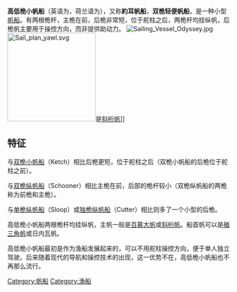 {{unreferenced|time=2020-01-17T11:31:29+00:00}}
'''高低桅小帆船'''（英语为{{lang|en|Yawl}}，荷兰语为{{lang|nl|Jol}}），又称'''約耳帆船'''，'''双桅轻便帆船'''，是一种小型[[帆船|帆船]]。有两根桅杆，主桅在前，后桅非常短，位于舵柱之后，两桅杆均挂纵帆，后桅帆主要用于操控方向，而非提供助动力。
[[File:Sailing_Vessel_Odyssey.jpg|thumb]]
[[Image:Sail_plan_yawl.svg|200px]]是[[斜桁帆|斜桁帆]]]]

==特征==
与[[双桅小帆船|双桅小帆船]]（Ketch）相比后桅更短，位于舵柱之后（双桅小帆船的后桅位于舵柱之前）。

与[[双桅纵帆船|双桅纵帆船]]（Schooner）相比主桅在前，后部的桅杆较小（双桅纵帆船的两桅称为前桅和主桅）。

与[[单桅纵帆船|单桅纵帆船]]（Sloop）或[[独桅纵帆船|独桅纵帆船]]（Cutter）相比则多了一个小型的后桅。

高低桅小帆船两根桅杆均挂纵帆，主帆一般是[[百慕大帆|百慕大帆]]或[[斜桁帆|斜桁帆]]。船首帆可以是[[艏三角帆|艏三角帆]]或日内瓦帆。

高低桅小帆船最初是作为渔船发展起来的，可以不用舵柱操控方向，便于单人独立驾驶。后来随着现代的导航和操控技术的出现，这一优势不在，高低桅小帆船也不再那么流行。

{{帆船}}


[[Category:帆船|Category:帆船]]
[[Category:漁船|Category:漁船]]